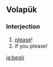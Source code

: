 {{also|bego|bėgo}}
==Volapük==

===Interjection===
{{head|vo|interjection}}

# [[please]]!
# if you please!

[[ja:begö]]